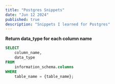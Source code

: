 ```yaml
---
title: "Postgres Snippets"
date: "Jun 12 2024"
published: true
description: "Snippets I learned for Postgres"
---
```


**Return data_type for each column name**

```sql
SELECT
    column_name,
    data_type
FROM
    information_schema.columns
WHERE
    table_name = {table_name};
```
